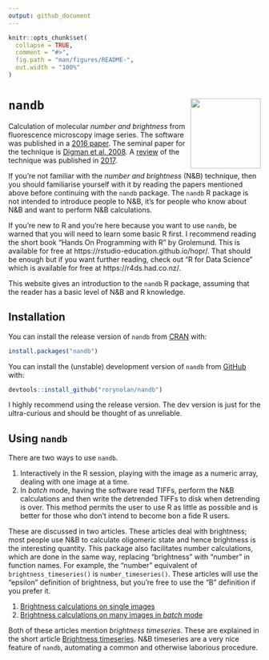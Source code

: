 ```yaml
---
output: github_document
---
```


<!-- index.md is generated from index.Rmd. Please edit that file -->

```r
knitr::opts_chunk$set(
  collapse = TRUE,
  comment = "#>",
  fig.path = "man/figures/README-",
  out.width = "100%"
)
```


# `nandb` <img src="man/figures/logo.png" align="right" height=140/>

Calculation of molecular _number and brightness_ from fluorescence microscopy image series. The software was published in a [2016 paper](https://doi.org/10.1093/bioinformatics/btx434). The seminal paper for the technique is [Digman et al. 2008](https://doi.org/10.1529/biophysj.107.114645). A [review](https://doi.org/10.1016/j.ymeth.2017.12.001) of the technique was published in [2017](https://doi.org/10.1016/j.ymeth.2017.12.001).

If you're not familiar with the _number and brightness_ (N&B) technique, then you should familiarise yourself with it by reading the papers mentioned above before continuing with the `nandb` package. The `nandb` R package is not intended to introduce people to N&B, it's for people who know about N&B and want to perform N&B calculations.

If you're new to R and you're here because you want to use `nandb`, be warned that you will need to learn some basic R first. I recommend reading the short book "Hands On Programming with R" by Grolemund. This is available for free at https://rstudio-education.github.io/hopr/. That should be enough but if you want further reading, check out "R for Data Science" which is available for free at https://r4ds.had.co.nz/.

This website gives an introduction to the `nandb` R package, assuming that the reader has a basic level of N&B and R knowledge. 


## Installation

You can install the release version of `nandb` from [CRAN](https://CRAN.R-project.org/package=nandb) with:

```r
install.packages("nandb")
```

You can install the (unstable) development version of `nandb` from [GitHub](https://github.com/rorynolan/nandb/) with:

```r
devtools::install_github("rorynolan/nandb")
```

I highly recommend using the release version. The dev version is just for the ultra-curious and should be thought of as unreliable.


## Using `nandb`

There are two ways to use `nandb`.

1. Interactively in the R session, playing with the image as a numeric array, dealing with one image at a time.
1. In _batch_ mode, having the software read TIFFs, perform the N&B calculations and then write the detrended TIFFs to disk when detrending is over. This method permits the user to use R as little as possible and is better for those who don't intend to become bon a fide R users.

These are discussed in two articles. These articles deal with brightness; most people use N&B to calculate oligomeric state and hence brightness is the interesting quantity. This package also facilitates number calculations, which are done in the same way, replacing "brightness" with "number" in function names. For example, the "number" equivalent of `brightness_timeseries()` is `number_timeseries()`. These articles will use the "epsilon" definition of brightness, but you're free to use the "B" definition if you prefer it.

1. [Brightness calculations on single images](https://rorynolan.github.io/nandb/articles/single-images.html)
1. [Brightness calculations on many images in _batch_ mode](https://rorynolan.github.io/nandb/articles/batch-mode.html)

Both of these articles mention _brightness timeseries_. These are explained in the short article [Brightness timeseries](https://rorynolan.github.io/nandb/articles/brightness-timeseries.html). N&B timeseries are a very nice feature of `nandb`, automating a common and otherwise laborious procedure.
